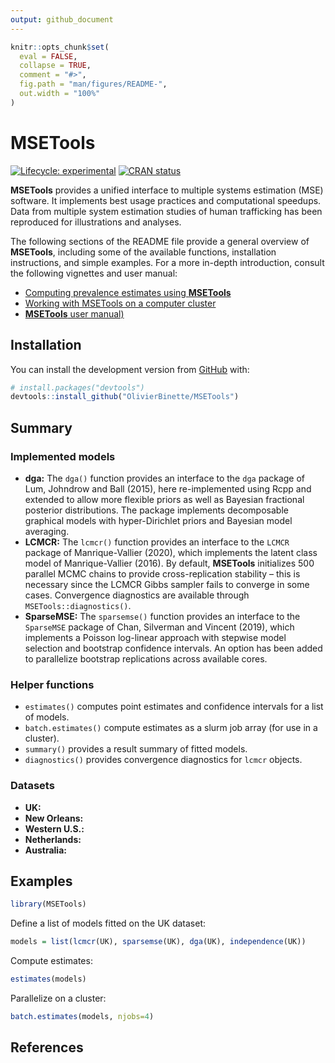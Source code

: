 ```yaml
---
output: github_document
---
```


<!-- README.md is generated from README.Rmd. Please edit that file -->

```r
knitr::opts_chunk$set(
  eval = FALSE,
  collapse = TRUE,
  comment = "#>",
  fig.path = "man/figures/README-",
  out.width = "100%"
)
```

# MSETools

<!-- badges: start -->
[![Lifecycle: experimental](https://img.shields.io/badge/lifecycle-experimental-orange.svg)](https://lifecycle.r-lib.org/articles/stages.html#experimental)
[![CRAN status](https://www.r-pkg.org/badges/version/MSETools)](https://CRAN.R-project.org/package=MSETools)
<!-- badges: end -->

**MSETools** provides a unified interface to multiple systems estimation (MSE) software. It implements best usage practices and computational speedups. Data from multiple system estimation studies of human trafficking has been reproduced for illustrations and analyses.

The following sections of the README file provide a general overview of **MSETools**, including some of the available functions, installation instructions, and simple examples. For a more in-depth introduction, consult the following vignettes and user manual:

- [Computing prevalence estimates using **MSETools**]()
- [Working with MSETools on a computer cluster]()
- [**MSETools** user manual)]()


## Installation

You can install the development version from [GitHub](https://github.com/) with:

``` r
# install.packages("devtools")
devtools::install_github("OlivierBinette/MSETools")
```

## Summary


### Implemented models

  - **dga:** The `dga()` function provides an interface to the `dga`
    package of Lum, Johndrow and Ball (2015), here re-implemented using
    Rcpp and extended to allow more flexible priors as well as Bayesian
    fractional posterior distributions. The package implements
    decomposable graphical models with hyper-Dirichlet priors and
    Bayesian model averaging.
  - **LCMCR:** The `lcmcr()` function provides an interface to the
    `LCMCR` package of Manrique-Vallier (2020), which implements the
    latent class model of Manrique-Vallier (2016). By default,
    **MSETools** initializes 500 parallel MCMC chains to provide
    cross-replication stability – this is necessary since the LCMCR
    Gibbs sampler fails to converge in some cases. Convergence
    diagnostics are available through `MSETools::diagnostics()`.
  - **SparseMSE:** The `sparsemse()` function provides an interface to
    the `SparseMSE` package of Chan, Silverman and Vincent (2019), which
    implements a Poisson log-linear approach with stepwise model
    selection and bootstrap confidence intervals. An option has been
    added to parallelize bootstrap replications across available cores.

### Helper functions

  - `estimates()` computes point estimates and confidence intervals for
    a list of models.
  - `batch.estimates()` compute estimates as a slurm job array (for use in a cluster).
  - `summary()` provides a result summary of fitted models.
  - `diagnostics()` provides convergence diagnostics for `lcmcr`
    objects.

### Datasets

- **UK:**
- **New Orleans:**
- **Western U.S.:**
- **Netherlands:**
- **Australia:**

## Examples

```r
library(MSETools)
```

Define a list of models fitted on the UK dataset:

```r
models = list(lcmcr(UK), sparsemse(UK), dga(UK), independence(UK))
```

Compute estimates:

```r
estimates(models)
```

Parallelize on a cluster:

```r
batch.estimates(models, njobs=4)
```

## References
